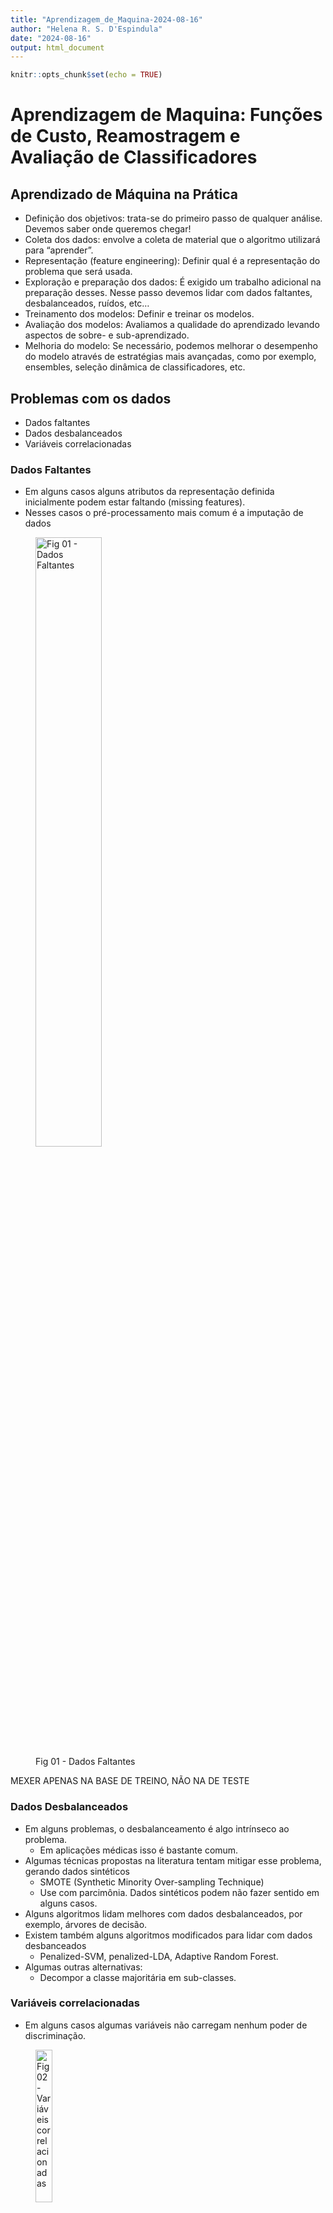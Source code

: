 ```yaml
---
title: "Aprendizagem_de_Maquina-2024-08-16"
author: "Helena R. S. D'Espindula"
date: "2024-08-16"
output: html_document
---
```


```r
knitr::opts_chunk$set(echo = TRUE)
```

# Aprendizagem de Maquina: Funções de Custo, Reamostragem e Avaliação de Classificadores

## Aprendizado de Máquina na Prática

- Definição dos objetivos: trata-se do primeiro passo de qualquer
análise. Devemos saber onde queremos chegar!
- Coleta dos dados: envolve a coleta de material que o algoritmo
utilizará para “aprender”.
- Representação (feature engineering): Definir qual é a representação do problema que será usada.
- Exploração e preparação dos dados: É exigido um trabalho adicional na preparação desses. Nesse passo devemos lidar com dados faltantes, desbalanceados, ruídos, etc...
- Treinamento dos modelos: Definir e treinar os modelos.
- Avaliação dos modelos: Avaliamos a qualidade do aprendizado levando aspectos de sobre- e sub-aprendizado.
- Melhoria do modelo: Se necessário, podemos melhorar o desempenho do modelo através de estratégias mais avançadas, como por exemplo, ensembles, seleção dinâmica de classificadores, etc.


## Problemas com os dados

- Dados faltantes
- Dados desbalanceados
- Variáveis correlacionadas

### Dados Faltantes

- Em alguns casos alguns atributos da representação definida
inicialmente podem estar faltando (missing features).
- Nesses casos o pré-processamento mais comum é a imputação de
dados

![Fig 01 - Dados Faltantes](Captura de tela de 2024-08-16 19-08-48.png "Fig 01 - Dados Faltantes"){width=50%}

MEXER APENAS NA BASE DE TREINO, NÃO NA DE TESTE

### Dados Desbalanceados

- Em alguns problemas, o desbalanceamento é algo intrínseco ao
problema.
  - Em aplicações médicas isso é bastante comum.
- Algumas técnicas propostas na literatura tentam mitigar esse
problema, gerando dados sintéticos
  - SMOTE (Synthetic Minority Over-sampling Technique)
  - Use com parcimônia. Dados sintéticos podem não fazer sentido em
alguns casos.
- Alguns algoritmos lidam melhores com dados desbalanceados, por
exemplo, árvores de decisão.
- Existem também alguns algoritmos modificados para lidar com dados
desbanceados
  - Penalized-SVM, penalized-LDA, Adaptive Random Forest.
- Algumas outras alternativas:
  - Decompor a classe majoritária em sub-classes.


### Variáveis correlacionadas

- Em alguns casos algumas variáveis não carregam nenhum poder de
discriminação.

![Fig 02 - Variáveis correlacionadas](Captura de tela de 2024-08-16 19-14-34.png "Fig 02 - Variáveis correlacionadas"){width=25%}


- Entretanto se a fronteira de decisão fosse diferente, ambas variáveis
seriam necessárias para discriminar as duas classes
- Ou seja, a noção de relevância está diretamente com o objetivo a ser
perseguido.

![Fig 03 - Variáveis correlacionadas](Captura de tela de 2024-08-16 19-15-50.png "Fig 03 - Variáveis correlacionadas"){width=25%}

### Garbage in, Garbage out

![Fig 04 - GIGO](Captura de tela de 2024-08-16 19-16-36.png "Fig 04 - GIGO"){width=50%}

## Avaliando desempenho

- Na aprendizagem supervisionada (classificação), a matriz de confusão
permite a visualização dos erros e acertos do classificador.
- Matriz quadrada de tamanho n × n em que n é o número de classes.


![Fig 05 - Função Custo](Captura de tela de 2024-08-16 19-18-14.png "Fig 05 - Função Custo"){width=60%}


### Acurácia: 

- Razão entre as predições corretas pelo total
- Só é util como metrica numa base balanceada (mesma quantidade em diferentes desfechos)
 
![Fig 06 - Acurácia](Captura de tela de 2024-08-16 19-20-27.png "Fig 06 - Acurácia"){width=75%}

### Precisão (P)

- É o número de verdadeiros positivos (TP) divido pelo
número de positivos estimados pelo modelo.
- Tende a 1 se FP tende a 0

$$
p = \frac{TP}{TP+FP}
$$

- Informa o quão preciso é o modelo. Uma boa medida para ser
utilizada quando o custo de FP é alto.

![Fig 07](Captura de tela de 2024-08-16 19-22-26.png "Fig 07"){width=50%}

### Recall (R)

- É o número de verdadeiros positivos (TP) divido pela soma
de TP + FN
- Tende a 1 se FN tende a 0

$$
R = \frac{TP}{TP+FN}
$$

![Fig 08](Captura de tela de 2024-08-16 19-28-26.png "Fig 08"){width=50%}

### F1Score

- F1Score: é um compromisso entre Precisão e Recall através de uma média
harmônica.
$$
F_1 Score = 2 × \frac{P × R}{P + R}
$$

- Porque não usar a média aritmética simples?
  - Exemplos

![Fig 09](Captura de tela de 2024-08-16 19-31-34.png "Fig 09"){width=90%}


### Espaço ROC

- ROC (Receiver Operating Characteristic) é uma representação gráfica que
ilustra o desempenho de um classificador binário em um determinado ponto
de operação.
- Classificadores do exemplo anterior no espaço ROC.

![Fig 10](Captura de tela de 2024-08-16 19-33-02.png "Fig 10"){width=40%}


  - B (50% de acerto) - é jogar um moeda
  
- A curva ROC mostra todos os pontos de operação do classificador
(relação entre TP e FP)
- Para cada ponto, existe um limiar associado.
- EER (Equal Error Rate): Ponto no gráfico no qual FPR é igual a
1-TPR
- Quando não existe um ponto operacional específico, usamos EER.

![Fig 11](Captura de tela de 2024-08-16 19-35-48.png "Fig 11"){width=50%}


Simulador: <https://kennis-research.shinyapps.io/ROC-Curves>


#### Exemplo

- Considere 20 amostras, 10 classificadas corretamente (+) e 10
classificadas incorretamente (-) com suas respectivas probabilidades.

![Fig 12](Captura de tela de 2024-08-16 19-37-27.png "Fig 12"){width=75%}

- Após ordenar os dados usando as probabilidades, temos a seguinte
curva ROC

![Fig 13](Captura de tela de 2024-08-16 19-38-07.png "Fig 13"){width=50%}

- Suponha que a especificação do seu sistema diga que o máximo FPR permitido
é de 10%
- Qual seria o ponto de operação do sistema (limiar)?
- Para esse limiar (0.54), temos 14 exemplos classificados corretamente, ou seja 70%

![Fig 14](Captura de tela de 2024-08-16 19-39-41.png "Fig 14"){width=50%}

#### Classes desbalanceadas

- Curvas ROC têm um propriedade interessante: não são sensíveis a
mudanças de distribuição das classes
- Se a proporção de instancias negativas e positivas na base de teste
muda, a curva continua a mesma.
- Entretanto para problemas altamente desbalanceados a curva ROC
pode levar a conclusões erradas.
- Nesses casos é mais interessante analisar a curva “Precision Recall”

![Fig 15](Captura de tela de 2024-08-16 19-41-08.png "Fig 15"){width=80%}

- A razão para isso é que em geral não estamos muito preocupados em como o classificador se comporta com relação a classe majoritária, e sim como ele se comporta com relação a classe minoritária.
- Nesses casos, F Measure e a Área sob a curva “Precision Recall” são métricas mais relevantes.
- Considere por exemplo um problema de classificação com uma proporção de 100:1 (exemplos em anexo com classe 0=985 e classe 1=15 (ROC e Precision x Recall).


![Fig 16](Captura de tela de 2024-08-16 19-43-06.png "Fig 16"){width=80%}


### Função Custo

Em problemas de regressão a função custo mais utilizada é a soma dos
erros quadrados (MSE- Mean Squared Error)
$$
MSE = \frac{1}{n}\sum_{i=1}^{n}(Y_i - \hat{Y_i} )²
$$
em que Yi é o valor real e ˆYi o valor estimado pelo

![Fig 17](Captura de tela de 2024-08-16 19-54-04.png "Fig 17"){width=80%}

Exemplo
Suponha que estamos interessados em estudar a relação entre X e Y
Como definir qual é a melhor predição?
▶ Aquela que minimizar a função de custo.

![Fig 18](Captura de tela de 2024-08-16 19-54-56.png "Fig 18"){width=40%}

Flexibilidade do Modelo
Entretanto, a minimização do custo na base de treinamento pode
levar a modelos com pouca flexibilidade, ou seja, over-fitting.
Modelos muito simples por outro lado, onde o custo não é
minimizado, levam ao under-fitting

![Fig 19](Captura de tela de 2024-08-16 19-56-31.png "Fig 19"){width=75%}

Validação
A utilização de uma base de validação para monitorar o desempenho
do modelo de aprendizagem de máquina é uma das técnicas mais
utilizadas de regularização.
Também conhecida como Early stopping

![Fig 20](Captura de tela de 2024-08-16 19-57-14.png "Fig 20"){width=75%}
Dividindo os dados

![Fig 21](Captura de tela de 2024-08-16 19-57-51.png "Fig 21"){width=75%}


[IMAGEM]

[...]


## tECNICAS DE Validação

### Holdout

- Dados são divididos em duas partes: treinamento e teste.
- A base de treinamento é então dividida em validação e treinamento.
- O erro resultante dos dados de validação fornece uma estimativa do
erro do teste.
- Resultado pode ser dependente da divisão dos dados


![Fig 22](Captura de tela de 2024-08-16 19-53-08.png "Fig 22"){width=50%}

### Validação k-Fold
O método consiste em dividir os dados de treinamento em k partes
iguais.
O treinamento é realizado com k − 1 partes.
A parte não utilizada no treinamento é utilizada para validação do
modelo.
O processo é repetido k vezes
O erro médio é uma estimativa do erro do teste.

![Fig 23](Captura de tela de 2024-08-16 19-58-47.png "Fig 23"){width=75%}

Validação Leave One Out

- Igual ao processo k-fold, em k = número de exemplos na base de aprendizagem.
- Indicado para pequenas bases de dados.

![Fig 24](Captura de tela de 2024-08-16 19-59-52.png "Fig 24"){width=75%}


Comparando Classificadores

Qual seria o melhor classificador?

![Fig 25](Captura de tela de 2024-08-16 20-01-33.png "Fig 25"){width=40%}


### AUC (Area Under de Curve)

![Fig 26](Captura de tela de 2024-08-16 20-02-38.png "Fig 26"){width=50%}


[...]

# Aprendizagem de Máquina: Aprendizagem baseada em Instâncias


[...]

# Exercicio identificação de números



```bach
hrsdespindula@h8:~$ cd DSBD/
hrsdespindula@h8:~/DSBD$ LS
LS: command not found
hrsdespindula@h8:~/DSBD$ ls
00-Anotacoes_gerais            06-Modelos_Estatisticos
01-Metodologia_de_Pesquisa     99-Outros
02-Linguagem_de_Programacao    DSBD.Rproj
03-Infrestutura_Computacional  Lista_de_Exercicios01.ipynb
04-Inferencia_Estatistica      TCC
05-Aprendizagem_de_Maquina
hrsdespindula@h8:~/DSBD$ cd 05-Aprendizagem_de_Maquina/
hrsdespindula@h8:~/DSBD/05-Aprendizagem_de_Maquina$ cd lab01/
hrsdespindula@h8:~/DSBD/05-Aprendizagem_de_Maquina/lab01$ ls
digits  digits.py  knn.py  samples.png
hrsdespindula@h8:~/DSBD/05-Aprendizagem_de_Maquina/lab01$ 

hrsdespindula@h8:~/DSBD/05-Aprendizagem_de_Maquina/lab01$ chmod +x digits.py

hrsdespindula@h8:~/DSBD/05-Aprendizagem_de_Maquina/lab01$ python3 digits.py features.txt  5 5
Traceback (most recent call last):
  File "/home/espinf/hrsdespindula/DSBD/05-Aprendizagem_de_Maquina/lab01/digits.py", line 7, in <module>
    import cv2
ModuleNotFoundError: No module named 'cv2'

hrsdespindula@h8:~/DSBD/05-Aprendizagem_de_Maquina/lab01$ pip install --upgrade pip
Requirement already satisfied: pip in /usr/lib/python3/dist-packages (20.3.4)
Collecting pip
  Downloading pip-24.2-py3-none-any.whl (1.8 MB)
     |████████████████████████████████| 1.8 MB 4.9 MB/s 
Installing collected packages: pip
  WARNING: The scripts pip, pip3 and pip3.9 are installed in '/home/espinf/hrsdespindula/.local/bin' which is not on PATH.
  Consider adding this directory to PATH or, if you prefer to suppress this warning, use --no-warn-script-location.
Successfully installed pip-24.2


hrsdespindula@h8:~/DSBD/05-Aprendizagem_de_Maquina/lab01$ pip install opencv-python
Defaulting to user installation because normal site-packages is not writeable
Collecting opencv-python
  Downloading opencv_python-4.10.0.84-cp37-abi3-manylinux_2_17_x86_64.manylinux2014_x86_64.whl.metadata (20 kB)
Requirement already satisfied: numpy>=1.17.0 in /usr/lib/python3/dist-packages (from opencv-python) (1.19.5)
Downloading opencv_python-4.10.0.84-cp37-abi3-manylinux_2_17_x86_64.manylinux2014_x86_64.whl (62.5 MB)
   ━━━━━━━━━━━━━━━━━━━━━━━━━━━━━━━━━━━━━━━━ 62.5/62.5 MB 51.1 MB/s eta 0:00:00
Installing collected packages: opencv-python
Successfully installed opencv-python-4.10.0.84


hrsdespindula@h8:~/DSBD/05-Aprendizagem_de_Maquina/lab01$ python3 digits.py features.txt  5 5
5 5
Loading images...
Extracting dummy features
Done!
hrsdespindula@h8:~/DSBD/05-Aprendizagem_de_Maquina/lab01$ 
  
hrsdespindula@h8:~/DSBD/05-Aprendizagem_de_Maquina/lab01$ head features.txt 
0 0 0 0 1 0 0 0 1 0 1 0 0 0 0 1 1 0 0 1 0 1 1 1 0 0 
0 0 0 0 1 1 0 1 1 0 1 0 1 0 0 1 1 0 0 1 0 1 1 1 0 0 
0 0 0 1 1 1 0 1 0 0 1 0 1 0 0 1 1 0 0 1 0 1 1 1 0 0 
0 0 0 0 1 1 0 1 1 0 1 0 1 0 0 0 1 0 1 0 0 1 1 0 0 0 
0 0 0 1 1 0 0 1 1 1 1 1 1 0 0 1 1 0 1 1 1 0 1 1 1 0 
0 0 0 0 1 1 0 1 1 0 1 1 1 0 0 1 1 0 0 1 0 1 1 1 0 0 
0 0 1 1 0 0 1 0 0 1 0 1 0 0 0 1 1 0 0 0 1 0 1 1 1 0 
0 0 1 1 1 0 0 1 0 0 1 1 0 0 0 1 1 0 0 1 1 0 1 1 1 0 
0 0 0 0 1 1 0 1 1 1 1 1 1 0 0 1 1 0 0 1 1 1 1 1 0 0 
0 0 1 1 1 0 1 1 0 0 1 0 1 0 0 1 1 0 0 1 1 0 1 1 0 0 


hrsdespindula@h8:~/DSBD/05-Aprendizagem_de_Maquina/lab01$ tail features.txt 
9 0 1 1 1 1 1 1 1 1 1 0 0 0 1 0 0 0 1 0 0 0 1 0 0 0 
9 0 1 1 1 0 1 1 1 1 1 0 0 0 1 0 0 0 1 0 0 0 0 1 0 0 
9 0 1 1 1 0 1 0 0 0 1 1 1 1 1 0 0 1 1 0 0 1 1 0 0 0 
9 0 1 1 1 0 1 0 0 0 1 1 1 1 1 0 0 0 0 1 0 0 0 0 1 0 
9 0 1 1 0 1 1 0 0 1 0 0 0 1 0 0 0 0 1 0 0 0 0 1 0 0 
9 0 0 1 1 1 0 1 0 0 1 1 1 1 1 1 0 0 0 1 0 0 0 0 1 0 
9 0 1 1 1 1 1 0 0 1 1 0 0 0 1 0 0 0 0 1 0 0 0 0 0 0 
9 0 1 1 0 1 1 0 0 0 1 0 0 1 0 0 0 0 0 0 0 0 1 0 0 0 
9 0 0 1 1 1 1 0 0 0 1 1 1 0 1 0 0 0 1 1 0 0 0 1 0 0 
9 0 1 1 1 1 1 0 0 0 1 0 0 0 1 0 0 0 1 0 0 0 0 1 0 0 

hrsdespindula@h8:~/DSBD/05-Aprendizagem_de_Maquina/lab01$ chmod +x knn.py 

hrsdespindula@h8:~/DSBD/05-Aprendizagem_de_Maquina/lab01$ python3 knn.py features.txt 
Loading data...
Spliting data...
Fitting knn
Predicting...
Accuracy:  0.789
[[90  4  0  2  0  1  0  0  0  0]
 [ 0 92  0  0  0  0  1  0  2  0]
 [ 4 11 72  8  0  3  2  3  5  3]
 [ 2  0  2 90  0  5  1  1  1  1]
 [ 1  9  1  0 79  1  0  1  0  3]
 [ 4  4  0  9  0 78  1  0  1  0]
 [ 1  2  1  0  2  2 98  0  0  0]
 [ 0  6  0  1  5  0  0 74  0 11]
 [ 0  7  2  6  4 10  0 10 47  1]
 [ 0  4  1  1  4  0  0 33  0 69]]
              precision    recall  f1-score   support

         0.0       0.88      0.93      0.90        97
         1.0       0.66      0.97      0.79        95
         2.0       0.91      0.65      0.76       111
         3.0       0.77      0.87      0.82       103
         4.0       0.84      0.83      0.84        95
         5.0       0.78      0.80      0.79        97
         6.0       0.95      0.92      0.94       106
         7.0       0.61      0.76      0.68        97
         8.0       0.84      0.54      0.66        87
         9.0       0.78      0.62      0.69       112

    accuracy                           0.79      1000
   macro avg       0.80      0.79      0.79      1000
weighted avg       0.80      0.79      0.79      1000

hrsdespindula@h8:~/DSBD/05-Aprendizagem_de_Maquina/lab01$ chmod +x shell.sh 

hrsdespindula@h8:~/DSBD/05-Aprendizagem_de_Maquina/lab01$ ./shell.sh 


```




